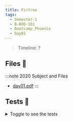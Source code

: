 ```yaml
---
title: Firtree
tags:
  - Semester-1
  - B-BOO-101
  - Bootcamp_Phoenix
  - Day01
---
```

> Timeline: ?


## Files 📂

:::note 2020 Subject and Files
- [day01.pdf](https://github.com/Studio-17/Epitech-Subjects/raw/main/Semester-1/B-BOO-101/Bootcamp_Phoenix/Day01/day01.pdf)
:::

## Tests 🤖
<details>
  <summary>Toggle to see the tests</summary>
  <div>
Yo
  </div>
</details>

